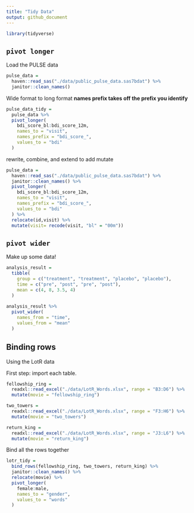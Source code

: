 ```yaml
---
title: "Tidy Data"
output: github_document
---
```


```r
library(tidyverse)
```

## `pivot longer`

Load the PULSE data

```r
pulse_data = 
  haven::read_sas("./data/public_pulse_data.sas7bdat") %>% 
  janitor::clean_names()
```

Wide format to long format
**names prefix takes off the prefix you identify** 

```r
pulse_data_tidy = 
  pulse_data %>% 
  pivot_longer(
    bdi_score_bl:bdi_score_12m,
    names_to = "visit",
    names_prefix = "bdi_score_",
    values_to = "bdi"
  )
```

rewrite, combine, and extend to add mutate
```r
pulse_data = 
  haven::read_sas("./data/public_pulse_data.sas7bdat") %>% 
  janitor::clean_names() %>% 
  pivot_longer(
    bdi_score_bl:bdi_score_12m,
    names_to = "visit",
    names_prefix = "bdi_score_",
    values_to = "bdi"
  ) %>% 
  relocate(id,visit) %>% 
  mutate(visit= recode(visit, "bl" = "00m"))
```

## `pivot wider`

Make up some data!

```r
analysis_result =
  tibble(
    group = c("treatment", "treatment", "placebo", "placebo"),
    time = c("pre", "post", "pre", "post"),
    mean = c(4, 8, 3.5, 4)
  )
  
analysis_result %>% 
  pivot_wider(
    names_from = "time",
    values_from = "mean"
  )
```

## Binding rows

Using the LotR data

First step: import each table.

```r
fellowship_ring =
  readxl::read_excel("./data/LotR_Words.xlsx", range = "B3:D6") %>% 
  mutate(movie = "fellowship_ring")

two_towers =
  readxl::read_excel("./data/LotR_Words.xlsx", range = "F3:H6") %>% 
  mutate(movie = "two_towers")

return_king =
  readxl::read_excel("./data/LotR_Words.xlsx", range = "J3:L6") %>% 
  mutate(movie = "return_king")
```

Bind all the rows together

```r
lotr_tidy =
  bind_rows(fellowship_ring, two_towers, return_king) %>% 
  janitor::clean_names() %>% 
  relocate(movie) %>% 
  pivot_longer(
    female:male,
    names_to = "gender",
    values_to = "words"
  )
```


  





